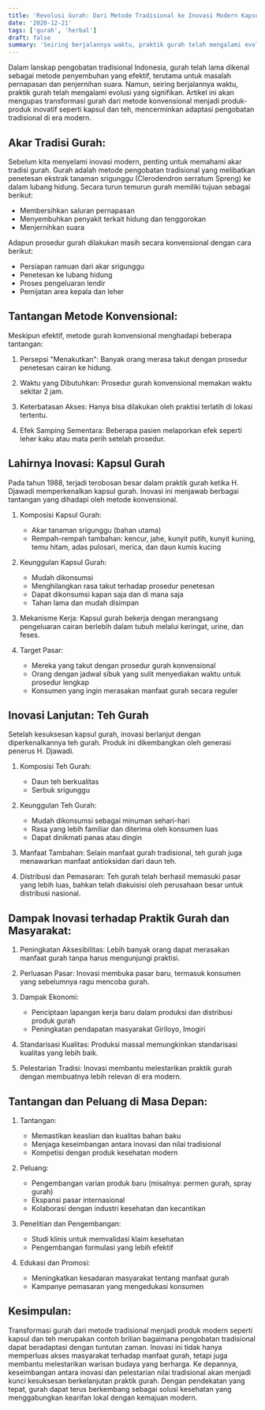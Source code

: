```yaml
---
title: 'Revolusi Gurah: Dari Metode Tradisional ke Inovasi Modern Kapsul dan Teh'
date: '2020-12-21'
tags: ['gurah', 'herbal']
draft: false
summary: 'Seiring berjalannya waktu, praktik gurah telah mengalami evolusi yang signifikan. Transformasi gurah dari metode konvensional menjadi produk-produk inovatif seperti kapsul dan teh, mencerminkan adaptasi pengobatan tradisional di era modern.'
---
```


Dalam lanskap pengobatan tradisional Indonesia, gurah telah lama dikenal sebagai metode penyembuhan yang efektif, terutama untuk masalah pernapasan dan penjernihan suara. Namun, seiring berjalannya waktu, praktik gurah telah mengalami evolusi yang signifikan. Artikel ini akan mengupas transformasi gurah dari metode konvensional menjadi produk-produk inovatif seperti kapsul dan teh, mencerminkan adaptasi pengobatan tradisional di era modern.

## Akar Tradisi Gurah:
Sebelum kita menyelami inovasi modern, penting untuk memahami akar tradisi gurah. Gurah adalah metode pengobatan tradisional yang melibatkan penetesan ekstrak tanaman srigunggu (Clerodendron serratum Spreng) ke dalam lubang hidung. Secara turun temurun gurah memiliki tujuan sebagai berikut:
   - Membersihkan saluran pernapasan
   - Menyembuhkan penyakit terkait hidung dan tenggorokan
   - Menjernihkan suara

Adapun prosedur gurah dilakukan masih secara konvensional dengan cara berikut:
   - Persiapan ramuan dari akar srigunggu
   - Penetesan ke lubang hidung
   - Proses pengeluaran lendir
   - Pemijatan area kepala dan leher

## Tantangan Metode Konvensional:
Meskipun efektif, metode gurah konvensional menghadapi beberapa tantangan:

1. Persepsi "Menakutkan":
   Banyak orang merasa takut dengan prosedur penetesan cairan ke hidung.

2. Waktu yang Dibutuhkan:
   Prosedur gurah konvensional memakan waktu sekitar 2 jam.

3. Keterbatasan Akses:
   Hanya bisa dilakukan oleh praktisi terlatih di lokasi tertentu.

4. Efek Samping Sementara:
   Beberapa pasien melaporkan efek seperti leher kaku atau mata perih setelah prosedur.

## Lahirnya Inovasi: Kapsul Gurah

Pada tahun 1988, terjadi terobosan besar dalam praktik gurah ketika H. Djawadi memperkenalkan kapsul gurah. Inovasi ini menjawab berbagai tantangan yang dihadapi oleh metode konvensional.

1. Komposisi Kapsul Gurah:
   - Akar tanaman srigunggu (bahan utama)
   - Rempah-rempah tambahan: kencur, jahe, kunyit putih, kunyit kuning, temu hitam, adas pulosari, merica, dan daun kumis kucing

2. Keunggulan Kapsul Gurah:
   - Mudah dikonsumsi
   - Menghilangkan rasa takut terhadap prosedur penetesan
   - Dapat dikonsumsi kapan saja dan di mana saja
   - Tahan lama dan mudah disimpan

3. Mekanisme Kerja:
   Kapsul gurah bekerja dengan merangsang pengeluaran cairan berlebih dalam tubuh melalui keringat, urine, dan feses.

4. Target Pasar:
   - Mereka yang takut dengan prosedur gurah konvensional
   - Orang dengan jadwal sibuk yang sulit menyediakan waktu untuk prosedur lengkap
   - Konsumen yang ingin merasakan manfaat gurah secara reguler

## Inovasi Lanjutan: Teh Gurah

Setelah kesuksesan kapsul gurah, inovasi berlanjut dengan diperkenalkannya teh gurah. Produk ini dikembangkan oleh generasi penerus H. Djawadi.

1. Komposisi Teh Gurah:
   - Daun teh berkualitas
   - Serbuk srigunggu

2. Keunggulan Teh Gurah:
   - Mudah dikonsumsi sebagai minuman sehari-hari
   - Rasa yang lebih familiar dan diterima oleh konsumen luas
   - Dapat dinikmati panas atau dingin

3. Manfaat Tambahan:
   Selain manfaat gurah tradisional, teh gurah juga menawarkan manfaat antioksidan dari daun teh.

4. Distribusi dan Pemasaran:
   Teh gurah telah berhasil memasuki pasar yang lebih luas, bahkan telah diakuisisi oleh perusahaan besar untuk distribusi nasional.

## Dampak Inovasi terhadap Praktik Gurah dan Masyarakat:

1. Peningkatan Aksesibilitas:
   Lebih banyak orang dapat merasakan manfaat gurah tanpa harus mengunjungi praktisi.

2. Perluasan Pasar:
   Inovasi membuka pasar baru, termasuk konsumen yang sebelumnya ragu mencoba gurah.

3. Dampak Ekonomi:
   - Penciptaan lapangan kerja baru dalam produksi dan distribusi produk gurah
   - Peningkatan pendapatan masyarakat Giriloyo, Imogiri

4. Standarisasi Kualitas:
   Produksi massal memungkinkan standarisasi kualitas yang lebih baik.

5. Pelestarian Tradisi:
   Inovasi membantu melestarikan praktik gurah dengan membuatnya lebih relevan di era modern.

## Tantangan dan Peluang di Masa Depan:

1. Tantangan:
   - Memastikan keaslian dan kualitas bahan baku
   - Menjaga keseimbangan antara inovasi dan nilai tradisional
   - Kompetisi dengan produk kesehatan modern

2. Peluang:
   - Pengembangan varian produk baru (misalnya: permen gurah, spray gurah)
   - Ekspansi pasar internasional
   - Kolaborasi dengan industri kesehatan dan kecantikan

3. Penelitian dan Pengembangan:
   - Studi klinis untuk memvalidasi klaim kesehatan
   - Pengembangan formulasi yang lebih efektif

4. Edukasi dan Promosi:
   - Meningkatkan kesadaran masyarakat tentang manfaat gurah
   - Kampanye pemasaran yang mengedukasi konsumen

## Kesimpulan:
Transformasi gurah dari metode tradisional menjadi produk modern seperti kapsul dan teh merupakan contoh brilian bagaimana pengobatan tradisional dapat beradaptasi dengan tuntutan zaman. Inovasi ini tidak hanya memperluas akses masyarakat terhadap manfaat gurah, tetapi juga membantu melestarikan warisan budaya yang berharga. Ke depannya, keseimbangan antara inovasi dan pelestarian nilai tradisional akan menjadi kunci kesuksesan berkelanjutan praktik gurah. Dengan pendekatan yang tepat, gurah dapat terus berkembang sebagai solusi kesehatan yang menggabungkan kearifan lokal dengan kemajuan modern.
